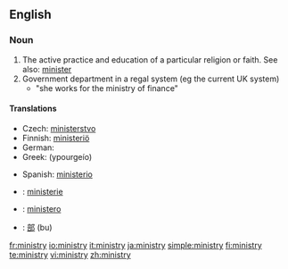 ==English==

===Noun===
{{en-noun|ministr|ies}}

# The active practice and education of a particular religion or faith.  See also: [[minister]]
# Government department in a regal system (eg the current UK system)
#*"she works for the ministry of finance"

====Translations====
{{trans-top|government department}}
*Czech: [[ministerstvo]] {{n}}
*Finnish: [[ministeriö]]
*German: {{t+|de|Ministerium|n}}
*Greek: {{t|el|υπουργείο|n|}} (ypourgeío)
{{trans-mid}}
*Spanish: [[ministerio]] {{m}}
{{trans-bottom}}

{{checktrans-top}}
*{{ttbc|Dutch}}: [[ministerie]] {{n}}
*{{ttbc|Italian}}: [[ministero]] {{m}}
*{{ttbc|Japanese}}: [[部]] (bu)
{{trans-bottom}}

[[fr:ministry]]
[[io:ministry]]
[[it:ministry]]
[[ja:ministry]]
[[simple:ministry]]
[[fi:ministry]]
[[te:ministry]]
[[vi:ministry]]
[[zh:ministry]]